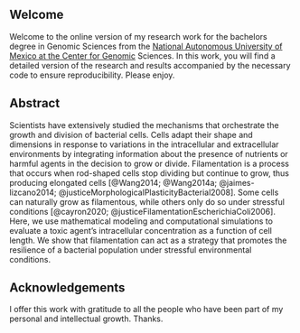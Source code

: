 ::: {.content-visible when-format="html"}
## Welcome {.unnumbered}

Welcome to the online version of my research work for the bachelors
degree in Genomic Sciences from the [National Autonomous University of
Mexico at the Center for Genomic](https://www.ccg.unam.mx) Sciences. In
this work, you will find a detailed version of the research and results
accompanied by the necessary code to ensure reproducibility. Please
enjoy.
:::

## Abstract {.unnumbered}

Scientists have extensively studied the mechanisms that orchestrate the
growth and division of bacterial cells. Cells adapt their shape and
dimensions in response to variations in the intracellular and
extracellular environments by integrating information about the presence
of nutrients or harmful agents in the decision to grow or divide.
Filamentation is a process that occurs when rod-shaped cells stop
dividing but continue to grow, thus producing elongated cells
[@Wang2014; @Wang2014a; @jaimes-lizcano2014;
@justiceMorphologicalPlasticityBacterial2008]. Some cells can naturally
grow as filamentous, while others only do so under stressful conditions
[@cayron2020; @justiceFilamentationEscherichiaColi2006]. Here, we use
mathematical modeling and computational simulations to evaluate a toxic
agent's intracellular concentration as a function of cell length. We
show that filamentation can act as a strategy that promotes the
resilience of a bacterial population under stressful environmental
conditions.

## Acknowledgements {.unnumbered}

I offer this work with gratitude to all the people who have been part of
my personal and intellectual growth. Thanks.
